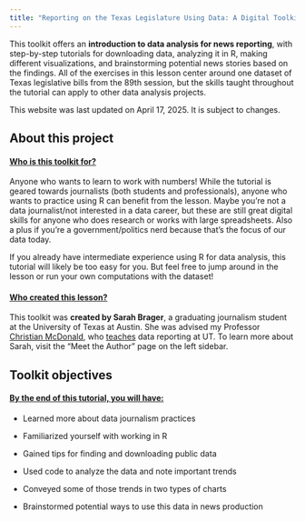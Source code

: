```yaml
---
title: "Reporting on the Texas Legislature Using Data: A Digital Toolkit for Journalists"
---
```


This toolkit offers an **introduction to data analysis for news reporting**, with step-by-step tutorials for downloading data, analyzing it in R, making different visualizations, and brainstorming potential news stories based on the findings. All of the exercises in this lesson center around one dataset of Texas legislative bills from the 89th session, but the skills taught throughout the tutorial can apply to other data analysis projects.

::: callout-note
This website was last updated on April 17, 2025. It is subject to changes.
:::

## About this project

#### [Who is this toolkit for?]{.underline}

Anyone who wants to learn to work with numbers! While the tutorial is geared towards journalists (both students and professionals), anyone who wants to practice using R can benefit from the lesson. Maybe you're not a data journalist/not interested in a data career, but these are still great digital skills for anyone who does research or works with large spreadsheets. Also a plus if you're a government/politics nerd because that's the focus of our data today.

::: {.callout-note Title="Note"}
If you already have intermediate experience using R for data analysis, this tutorial will likely be too easy for you. But feel free to jump around in the lesson or run your own computations with the dataset!
:::

#### [Who created this lesson?]{.underline}

This toolkit was **created by Sarah Brager**, a graduating journalism student at the University of Texas at Austin. She was advised my Professor [Christian McDonald](https://journalism.utexas.edu/faculty/christian-mcdonald), who [teaches](https://github.com/utdata) data reporting at UT. To learn more about Sarah, visit the "Meet the Author" page on the left sidebar.

## Toolkit objectives

#### [By the end of this tutorial, you will have:]{.underline}

-   Learned more about data journalism practices

-   Familiarized yourself with working in R

-   Gained tips for finding and downloading public data

-   Used code to analyze the data and note important trends

-   Conveyed some of those trends in two types of charts

-   Brainstormed potential ways to use this data in news production
